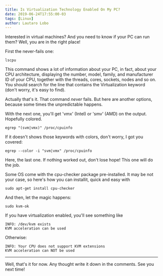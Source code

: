 ```yaml
---
title: Is Virtualization Technology Enabled On My PC?
date: 2019-06-24T17:55:00-03
tags: [Linux]
author: Lautaro Lobo
---
```


Interested in virtual machines? And you need to know if your PC can run them? Well, you are in the right place!

First the never-fails one:

```
lscpu
```

This command shows a lot of information about your PC, in fact, about your CPU architecture, displaying the number, model, family, and manufacturer ID of your CPU, together with the threads, cores, sockets, nodes and so on. You should search for the line that contains the Virtualization keyword (don't worry, it's easy to find).

Actually that's it. That command _never_ fails. But here are another options, because some times the unpredictable happens.

With the next one, you'll get 'vmx' (Intel) or 'smv' (AMD) on the output. Hopefully colored.

```
egrep "(svm|vmx)" /proc/cpuinfo
```

If it doesn't shows those keywords with colors, don't worry, I got you covered:

```
egrep --color -i "svm|vmx" /proc/cpuinfo
```

Here, the last one. If nothing worked out, don't lose hope! This one will do the job.

Some OS come with the cpu-checker package pre-installed. It may be not your case, so here's how you can installit, quick and easy with

```
sudo apt-get install cpu-checker
```

And then, let the magic happens:

```
sudo kvm-ok
```

If you have virtualization enabled, you'll see something like

```
INFO: /dev/kvm exists
KVM acceleration can be used
```

Otherwise:

```
INFO: Your CPU does not support KVM extensions
KVM acceleration can NOT be used
```

<hr></hr>

Well, that's it for now. Any thought write it down in the comments. See you next time!

<script type="application/ld+json">
\{
 "@context": "https://schema.org", 
 "@type": "BlogPosting",
 "url": "https://lautarolobo.xyz/blog/is-virtualization-enabled",
 "mainEntityOfPage": "https://lautarolobo.xyz/blog/is-virtualization-enabled",
 "headline": "Is Virtualization Enabled On My PC?",
 "alternativeHeadline": "VTX or AMD On My PC?",
 "genre": "main tag", 
 "keywords": [
  "Linux", 
  "VTX", 
  "AMD", 
  "AMD-v" ,
  "Virtual Machine",
  "Virtualization Technology"
],  
 "wordcount": "246",
 "datePublished": "2019-06-24",
 "dateCreated": "2019-06-24",
 "dateModified": "2024-06-25",
 "description": "Let's find out if your PC can run a Virtual Machine!",
 "isFamilyFriendly": "true",
 "image": "https://imgsafe.org/image/5709e8ceba",
 "publisher": \{
  "@type": "Organization",
  "name": "Lautaro Jordan Lobo Ravarotto",
  "url": "https://lautarolobo.xyz",
  "logo": \{  
   "@type": "ImageObject",
   "author": "Lautaro Jordan Lobo Ravarotto",
   "url": "https://imgsafe.org/image/5709e8ceba.png"
   }
  },
 "author": \{
  "@type": "Person",
  "name": "Lautaro Jordan Lobo Ravarotto",
  "url": "https://lautarolobo.xyz",
  "email": "contact@lautarolobo.xyz",
  "birthDate": "2000-04-12",
  "gender": "male",
  "nationality": "Argentina",
  "alumniOf": \{
   "@type": "CollegeOrUniversity",
   "legalName": "National University of Córdoba",
   "sameAs": "https://en.wikipedia.org/wiki/National_University_of_C%C3%B3rdoba",
   "location": \{
    "@type": "Place",
    "sameAs": "http://unc.edu.ar",
    "name": "National University of Córdoba",
    "address": \{
      "@type": "PostalAddress",
      "streetAddress": "Av. Haya de la Torre s/n",
      "addressCountry": "Argentina",
      "addressLocality": "Córdoba",
      "postalCode": "5000" 
      }
     }
    }
   },
 "creator": \{
  "@type": "Person",
  "name": "Lautaro Jordan Lobo Ravarotto",
  "url": "https://lautarolobo.xyz",
  "email": "contact@lautarolobo.xyz",
  "birthDate": "2000-04-12",
  "gender": "male",
  "nationality": "Argentina",
  "alumniOf": \{
   "@type": "CollegeOrUniversity",
   "legalName": "National University of Córdoba",
   "sameAs": "https://en.wikipedia.org/wiki/National_University_of_C%C3%B3rdoba",
   "location": \{
    "@type": "Place",
    "sameAs": "http://unc.edu.ar",
    "name": "National University of Córdoba",
    "address": \{
      "@type": "PostalAddress",
      "streetAddress": "Av. Haya de la Torre s/n",
      "addressCountry": "Argentina",
      "addressLocality": "Córdoba",
      "postalCode": "5000" 
      }
     }
    }   
   }
  }
 }
},
</script>
